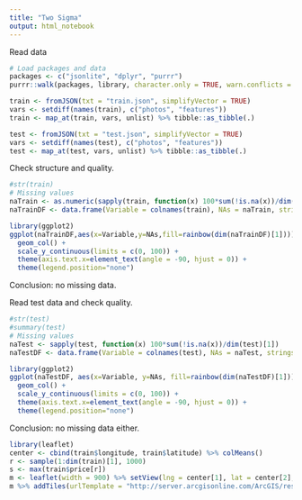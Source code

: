 ```yaml
---
title: "Two Sigma"
output: html_notebook
---
```


Read data
```r
# Load packages and data
packages <- c("jsonlite", "dplyr", "purrr")
purrr::walk(packages, library, character.only = TRUE, warn.conflicts = FALSE)

train <- fromJSON(txt = "train.json", simplifyVector = TRUE)
vars <- setdiff(names(train), c("photos", "features"))
train <- map_at(train, vars, unlist) %>% tibble::as_tibble(.)

test <- fromJSON(txt = "test.json", simplifyVector = TRUE)
vars <- setdiff(names(test), c("photos", "features"))
test <- map_at(test, vars, unlist) %>% tibble::as_tibble(.)
```

Check structure and quality.
```r
#str(train)
# Missing values
naTrain <- as.numeric(sapply(train, function(x) 100*sum(!is.na(x))/dim(train)[1]))
naTrainDF <- data.frame(Variable = colnames(train), NAs = naTrain, stringsAsFactors = FALSE)

library(ggplot2)
ggplot(naTrainDF,aes(x=Variable,y=NAs,fill=rainbow(dim(naTrainDF)[1]))) +
  geom_col() +
  scale_y_continuous(limits = c(0, 100)) +
  theme(axis.text.x=element_text(angle = -90, hjust = 0)) +
  theme(legend.position="none")
```
Conclusion: no missing data.

Read test data and check quality.
```r
#str(test)
#summary(test)
# Missing values
naTest <- sapply(test, function(x) 100*sum(!is.na(x))/dim(test)[1])
naTestDF <- data.frame(Variable = colnames(test), NAs = naTest, stringsAsFactors = FALSE)

library(ggplot2)
ggplot(naTestDF, aes(x=Variable, y=NAs, fill=rainbow(dim(naTestDF)[1]))) +
  geom_col() +
  scale_y_continuous(limits = c(0, 100)) +
  theme(axis.text.x=element_text(angle = -90, hjust = 0)) +
  theme(legend.position="none")
```
Conclusion: no missing data either.

```r
library(leaflet)
center <- cbind(train$longitude, train$latitude) %>% colMeans()
r <- sample(1:dim(train)[1], 1000)
s <- max(train$price[r])
m <- leaflet(width = 900) %>% setView(lng = center[1], lat = center[2], zoom = 12)
m %>% addTiles(urlTemplate = "http://server.arcgisonline.com/ArcGIS/rest/services/NatGeo_World_Map/MapServer/tile/{z}/{y}/{x}") %>% addCircleMarkers(train$longitude[r], train$latitude[r], radius = 30*sqrt(train$price[r]/s), color = "royalblue")
```


